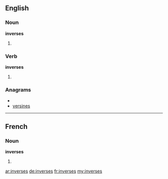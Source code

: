 ==English==

===Noun===
'''inverses'''

# {{plural of|[[inverse]]}}

===Verb===
'''inverses'''

# {{third-person singular of|[[inverse]]}}

===Anagrams===
* {{alphagram|eeinrssv}}
* [[versines#English|versines]]

----

==French==

===Noun===
'''inverses''' {{m}}

# {{plural of|[[inverse]]|lang=fr}}

[[ar:inverses]]
[[de:inverses]]
[[fr:inverses]]
[[my:inverses]]